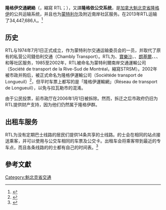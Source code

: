 {{multiple issues|
{{citation style|time=2016-10-14T01:37:23+00:00}}
{{dead end|time=2016-10-14T01:37:23+00:00}}
}}
{{noteTA
|1=zh-hans:隆格伊; zh-hk:朗基爾;
|2=zh-hans:的士; zh-hk:的士; zh-tw:計程車;
}}
'''隆格伊交通網絡'''（{{lang-fr|Réseau de transport de Longueuil}}，縮寫 RTL；{{lang-en|Longueuil Transit Network}}），又譯'''隆格依公交系统'''，是[[加拿大|加拿大]][[魁北克省|魁北克省]][[隆格伊|隆格伊]]的公共运输系统，并且也为[[蒙特利尔|蒙特利尔]]及附近南岸社区服务。在2013年RTL运输了34,447,686人。<ref name="portrait">{{cite web|url=http://www.rtl-longueuil.qc.ca/en-CA/rtl/rtl-s-profile/portrait/|title=Portrait|date=2013-12-31|work=RTL's profile|publisher=Réseau de transport de Longueuil|accessdate=29 September 2014|archive-date=2014-10-06|archive-url=https://web.archive.org/web/20141006074341/http://www.rtl-longueuil.qc.ca/en-CA/rtl/rtl-s-profile/portrait/|dead-url=no}}</ref>

==历史==
RTL与1974年7月1日正式成立，作为蒙特利尔交通运输委员会的一员，并取代了原有的私营公司錢伯利交通（Chambly Transport）。RTL为{{link-en|布謝維爾|Boucherville}}、[[寶樂沙|寶樂沙]]、{{link-en|格林菲爾德公園|Greenfield Park}}、[[朗基爾|朗基爾]]、{{link-en|勒莫安|LeMoyne}}、{{link-en|聖休伯特|Saint-Hubert}}、{{link-en|聖蘭伯特|Saint-Lambert}}和{{link-en|聖母聖心教堂|Notre-Dame-du-Sacré-Cœur}}等社区服务，1985至2002年，RTL被命名为蒙特利爾南岸交通運輸公司（Société de transport de la Rive-Sud de Montréal，縮寫STRSM）。2002年被市政并购后，被正式命名为隆格伊運輸公司（Sociétéde transport de Longueuil）<ref name=RTLname>{{cite web | url=http://www.rtl-longueuil.qc.ca/chroniques/chro_2002/ch0202.htm | publisher=RTL | title=Chronique février 2002 | year=2002 | accessdate=2006-11-14 | archive-date=2007-09-28 | archive-url=https://archive.is/20070928035652/http://www.rtl-longueuil.qc.ca/chroniques/chro_2002/ch0202.htm | dead-url=no }}</ref>，但平时车票上都写的是「隆格伊運輸網」（Réseau de transport de Longueuil），以免与拉瓦勒市的{{link-en|拉瓦勒交通局|Sociétéde transport de Laval}}混淆。

由于公民投票，前市政厅在2006年1月1日被拆除。然而，拆迁之后市政府仍旧为RTL提供财产支持，因为他们仍然属于隆格伊群。

==出租车服务==
RTL为没有定期巴士线路的居民们提供14条共享的士线路。的士会在相同的站点接送乘客，并可以使用与公交车相同的车票及公交卡。出租车会将乘客带到最近的专车点，而且各条线路的的士都有自己的时间表。<ref>{{cite web |url=http://www.rtl-longueuil.qc.ca/english/pages/se_tabse_ag.htm |title=Service Table |publisher=Rtl-longueuil.qc.ca |date= |accessdate=2012-01-02 |archive-date=2011-12-19 |archive-url=https://web.archive.org/web/20111219105511/http://www.rtl-longueuil.qc.ca/english/pages/se_tabse_ag.htm |dead-url=no }}</ref>

==參考文獻==
{{reflist}}

[[Category:魁北克省交通|Category:魁北克省交通]]